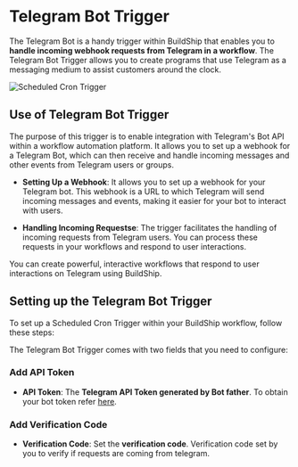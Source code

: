 # Telegram Bot Trigger


The Telegram Bot is a handy trigger within BuildShip that enables you to **handle incoming webhook requests from Telegram in a workflow**. The Telegram Bot Trigger allows you to create programs that use Telegram as a messaging medium to assist customers around the clock.

<Image src={cron1} alt="Scheduled Cron Trigger" width={1200} />

## Use of Telegram Bot Trigger

The purpose of this trigger is to enable integration with Telegram's Bot API within a workflow automation platform. 
It allows you to set up a webhook for a Telegram Bot, which can then receive and handle incoming messages and other events from Telegram users or groups.


- **Setting Up a Webhook**: It allows you to set up a webhook for your Telegram bot. This webhook is a URL to which Telegram will send incoming messages and events, making it easier for your bot to interact with users.

- **Handling Incoming Requestse**: The trigger facilitates the handling of incoming requests from Telegram users. You can process these requests in your workflows and respond to user interactions.

You can create powerful, interactive workflows that respond to user interactions on Telegram using BuildShip.

## Setting up the Telegram Bot Trigger

To set up a Scheduled Cron Trigger within your BuildShip workflow, follow these steps:

<Steps>
The Telegram Bot Trigger comes with two fields that you need to configure:

### Add API Token

- **API Token**: The **Telegram API Token generated by Bot father**. To obtain your bot token refer [here](https://core.telegram.org/bots/tutorial#obtain-your-bot-token).

### Add Verification Code

- **Verification Code**: Set the **verification code**. Verification code set by you to verify if requests are coming from telegram.
</Steps>
